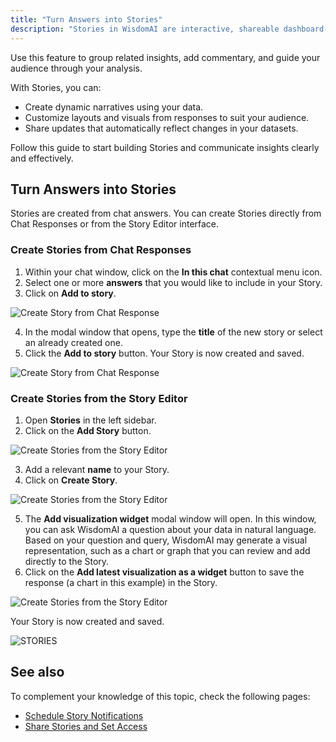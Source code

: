 ```yaml
---
title: "Turn Answers into Stories"
description: "Stories in WisdomAI are interactive, shareable dashboard-like narratives that transform complex data analyses into compelling visual presentations."
---
```


Use this feature to group related insights, add commentary, and guide your audience through your analysis.

With Stories, you can:

- Create dynamic narratives using your data.
- Customize layouts and visuals from responses to suit your audience.
- Share updates that automatically reflect changes in your datasets.

Follow this guide to start building Stories and communicate insights clearly and effectively.

## Turn Answers into Stories

Stories are created from chat answers. You can create Stories directly from Chat Responses or from the Story Editor interface.

### Create Stories from Chat Responses

1. Within your chat window, click on the **In this chat** contextual menu icon.
2. Select one or more **answers** that you would like to include in your Story.
3. Click on **Add to story**.

![Create Story from Chat Response](/images/Add-to-story.png)

4. In the modal window that opens, type the **title** of the new story or select an already created one.
5. Click the **Add to story** button. Your Story is now created and saved.

![Create Story from Chat Response](/images/Add-to-story4-5.png)

### Create Stories from the Story Editor

1. Open **Stories** in the left sidebar.
2. Click on the **Add Story** button.

![Create Stories from the Story Editor](/images/fromstory1.png)

3. Add a relevant **name** to your Story.
4. Click on **Create Story**.

![Create Stories from the Story Editor](/images/fromstory3-4v2.png)

5. The **Add visualization widget** modal window will open.  In this window, you can ask WisdomAI a question about your data in natural language. Based on your question and query, WisdomAI may generate a visual representation, such as a chart or graph that you can review and add directly to the Story.
6. Click on the **Add latest visualization as a widget** button to save the response (a chart in this example) in the Story.

![Create Stories from the Story Editor](/images/fromstory5and6v2.png)

Your Story is now created and saved.

![STORIES](/images/STORIES-visual.png)

## See also

To complement your knowledge of this topic, check the following pages:

- [Schedule Story Notifications](/using-wisdom-ai-everyday/schedule-story-notifications)
- [Share Stories and Set Access](/using-wisdom-ai-everyday/share-stories-and-set-access)